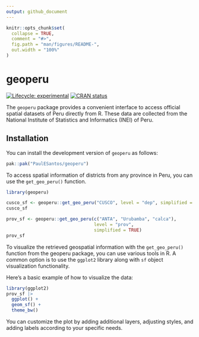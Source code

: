```yaml
---
output: github_document
---
```


<!-- README.md is generated from README.Rmd. Please edit that file -->

```r
knitr::opts_chunk$set(
  collapse = TRUE,
  comment = "#>",
  fig.path = "man/figures/README-",
  out.width = "100%"
)
```

# geoperu

<!-- badges: start -->
[![Lifecycle: experimental](https://img.shields.io/badge/lifecycle-experimental-orange.svg)](https://lifecycle.r-lib.org/articles/stages.html#experimental)
[![CRAN status](https://www.r-pkg.org/badges/version/geoperu)](https://CRAN.R-project.org/package=geoperu)
<!-- badges: end -->


The `geoperu` package provides a convenient interface to access official spatial datasets of Peru directly from R. These data are collected from the National Institute of Statistics and Informatics (INEI) of Peru.

## Installation

You can install the development version of `geoperu` as follows:

``` r
pak::pak("PaulESantos/geoperu")
```

To access spatial information of districts from any province in Peru, you can use the `get_geo_peru()` function.

```r

library(geoperu)

cusco_sf <- geoperu::get_geo_peru("CUSCO", level = "dep", simplified = FALSE)
cusco_sf

prov_sf <- geoperu::get_geo_peru(c("ANTA", "Urubamba", "calca"),
                                 level = "prov", 
                                 simplified = TRUE)
prov_sf
```

To visualize the retrieved geospatial information with the `get_geo_peru()` function from the geoperu package, you can use various tools in R. A common option is to use the `ggplot2` library along with `sf` object visualization functionality.

Here's a basic example of how to visualize the data:

```r
library(ggplot2)
prov_sf |> 
  ggplot() +
  geom_sf() +
  theme_bw()

```
You can customize the plot by adding additional layers, adjusting styles, and adding labels according to your specific needs.
